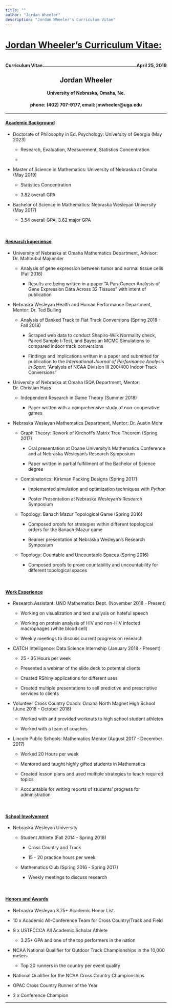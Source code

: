 ```yaml
---
title: ""
author: "Jordan Wheeler"
description: "Jordan Wheeler's Curriculum Vitae"
---
```


<meta name="author" content="Jordan Wheeler">
<meta name="description" content="Jordan Wheeler's Curriculum Vitae">


<style>
.alignleft {
	float: left;
}
.alignright {
	float: right;
}
</style>

<a href="Resumes/JordanWheeler_CV.pdf" target="_blank"><h1>Jordan Wheeler's Curriculum Vitae:</h1></a>

<div id="textbox">
<h4 class="alignleft">Curriculum Vitae</h4>
<h4 class="alignright">April 25, 2019</h4>
</div>

<br/>
<hr style="border-color: #666666;">

<center>
<h2>Jordan Wheeler</h2>
<h4>University of Nebraska, Omaha, Ne.</h4>
<h4>phone: (402) 707-9177, email: jmwheeler@uga.edu</h4>
</center>
<hr/>

<!----------->
<h4><strong><u>Academic Background</u></strong></h4>
<ul>
<li><p>Doctorate of Philosophy in Ed. Psychology: University of Georgia (May 2023)</p>
<ul>
<li><p>Research, Evaluation, Measurement, Statistics Concentration</p></li>
<li><p></p></li>
</ul></li>
<li><p>Master of Science in Mathematics: University of Nebraska at Omaha (May 2019)</p>
<ul>
<li><p>Statistics Concentration</p></li>
<li><p>3.82 overall GPA</p></li>
</ul></li>
<li><p>Bachelor of Science in Mathematics: Nebraska Wesleyan University (May 2017)</p>
<ul>
<li><p>3.54 overall GPA, 3.62 major GPA</p></li>
</ul></li>
</ul>
<br/>

<!----------->
<h4><strong><u>Research Experience</u></strong></h4>
<ul>
<li><p>University of Nebraska at Omaha Mathematics Department, Advisor: Dr. Mahbubul Majumder</p>
<ul>
<li><p>Analysis of gene expression between tumor and normal tissue cells (Fall 2018)</p>
<ul>
<li><p>Results are being written in a paper ”A Pan-Cancer Analysis of Gene Expression Data Across 32 Tissues” with intent of publication</p></li>
</ul></li>
</ul></li>
<li><p>Nebraska Wesleyan Health and Human Performance Department, Mentor: Dr. Ted Bulling</p>
<ul>
<li><p>Analysis of Banked Track to Flat Track Conversions (Spring 2018 - Fall 2018)</p>
<ul>
<li><p>Scraped web data to conduct Shapiro-Wilk Normality check, Paired Sample t-Test, and Bayesian MCMC Simulations to compared indoor track conversions</p></li>
<li><p>Findings and implications written in a paper and submitted for publication to the <em>International Journal of Performance Analysis in Sport</em>: "Analysis of NCAA Division III 200/400 Indoor Track Conversions"</p></li>
</ul></li>
</ul></li>
<li><p>University of Nebraska at Omaha ISQA Department, Mentor: Dr. Christian Haas</p>
<ul>
<li><p>Independent Research in Game Theory (Summer 2018)</p>
<ul>
<li><p>Paper written with a comprehensive study of non-cooperative games</p></li>
</ul></li>
</ul></li>
<li><p>Nebraska Wesleyan Mathematics Department, Mentor: Dr. Austin Mohr</p>
<ul>
<li><p>Graph Theory: Rework of Kirchoff's Matrix Tree Theorem (Spring 2017)</p>
<ul>
<li><p>Oral presentation at Doane University's Mathematics Conference and at Nebraska Wesleyan's Research Symposium</p></li>
<li><p>Paper written in partial fulfillment of the Bachelor of Science degree</p></li>
</ul></li>
<li><p>Combinatorics: Kirkman Packing Designs (Spring 2017)</p>
<ul>
<li><p>Implemented simulation and optimization techniques with <em>Python</em><p></li>
<li><p>Poster Presentation at Nebraska Wesleyan's Research Symposium</p></li>
</ul></li>
<li><p>Topology: Banach Mazur Topological Game (Spring 2016)</p>
<ul>
<li><p>Composed proofs for strategies within different topological orders for the Banach-Mazur game</p></li>
<li><p>Beamer presentation at Nebraska Wesleyan’s Research Symposium</p></li>
</ul></li>
<li><p>Topology: Countable and Uncountable Spaces (Spring 2016)</p>
<ul>
<li><p>Composed proofs to prove countability and uncountability for different topological spaces</p></li>
</ul></li>
</ul></li>
</ul>
<br/>

<!----------->
<h4><strong><u>Work Experience</u></strong></h4>
<ul>
<li><p>Research Assistant: UNO Mathematics Dept. (November 2018 - Present)</p></li>
<ul>
<li><p>Working on visualization and text analysis on hateful speech</p></li>
<li><p>Working on protein analysis of HIV and non-HIV infected macrophages (white blood cell)</p></li>
<li><p>Weekly meetings to discuss current progress on research</p></li>
</ul>
<li><p>CATCH Intelligence: Data Science Internship (January 2018 - Present)</p></li>
<ul>
<li><p>25 - 35 Hours per week</p></li>
<li><p>Presented a webinar of the slide deck to potential clients</p></li>
<li><p>Created RShiny applications for different uses</p></li>
<li><p>Created multiple presentations to sell predictive and prescriptive services to clients</p></li>
</ul>
<li><p>Volunteer Cross Country Coach: Omaha North Magnet High School (June 2018 - October 2018)</p></li>
<ul>
<li><p>Worked with and provided workouts to high school student athletes</p></li>
<li><p>Worked with a team of coaches</p></li>
</ul>
<li><p>Lincoln Public Schools: Mathematics Mentor (August 2017 - December 2017)</p></li>
<ul>
<li><p>Worked 20 Hours per week</p></li>
<li><p>Mentored and taught highly gifted students in Mathematics</p></li>
<li><p>Created lesson plans and used multiple strategies to teach required topics</p></li>
<li><p>Accountable for writing reports of students' progress for administration</p></li>
</ul>
</ul>
<br/>

<!----------->
<h4><strong><u>School Involvement</u></strong></h4>
<ul>
<li><p>Nebraska Wesleyan University</p>
<ul>
<li><p>Student Athlete (Fall 2014 - Spring 2018)</p></li>
<ul>
<li><p>Cross Country and Track</p></li>
<li><p>15 - 20 practice hours per week</p></li>
</ul>
<li><p>Mathematics Club (Spring 2016 - Spring 2017)</p></li>
<ul>
<li><p>Weekly meetings to discuss research</p></li>
</ul>
</ul></li>
</ul>
<br/>

<!----------->
<h4><strong><u>Honors and Awards</u></strong></h4>
<ul>
<li><p>Nebraska Wesleyan 3.75+ Academic Honor List</p></li>
<li><p>10 x Academic All-Conference Team for Cross Country/Track and Field</p></li>
<li><p>9 x USTFCCCA All Academic Scholar Athlete</p>
<ul>
<li><p>3.25+ GPA and one of the top performers in the nation</p></li>
</ul></li>
<li><p>NCAA National Qualifier for Outdoor Track Championships in the 10,000 meters</p>
<ul>
<li><p>Top 20 runners in the country per event qualify</p></li>
</ul></li>
<li><p>National Qualifier for the NCAA Cross Country Championships</p></li>
<li><p>GPAC Cross Country Runner of the Year</p></li>
<li><p>2 x Conference Champion</p></li>
</ul>

<hr style="border-color: #666666;">